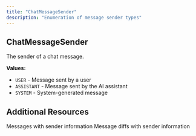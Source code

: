 ```yaml
---
title: "ChatMessageSender"
description: "Enumeration of message sender types"
---
```


## ChatMessageSender

The sender of a chat message.

**Values:**
- `USER` - Message sent by a user
- `ASSISTANT` - Message sent by the AI assistant
- `SYSTEM` - System-generated message

## Additional Resources

<CardGroup cols={2}>
  <Card title="ChatMessage Schema" icon="message" href="/integrations/graphql-api/objects/chat-message">
    Messages with sender information
  </Card>
  <Card title="ChatMessageDiff Schema" icon="pen-to-square" href="/integrations/graphql-api/objects/chat-message-diff">
    Message diffs with sender information
  </Card>
</CardGroup>
